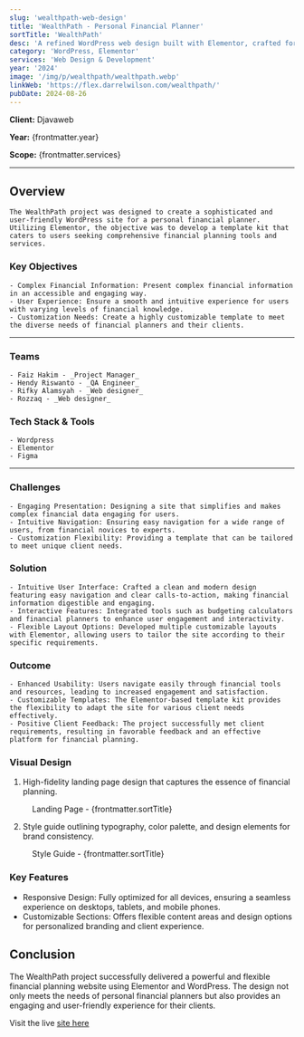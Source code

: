 ```yaml
---
slug: 'wealthpath-web-design'
title: 'WealthPath - Personal Financial Planner'
sortTitle: 'WealthPath'
desc: 'A refined WordPress web design built with Elementor, crafted for a personal financial planner template kit to enhance financial service experiences.'
category: 'WordPress, Elementor'
services: 'Web Design & Development'
year: '2024'
image: '/img/p/wealthpath/wealthpath.webp'
linkWeb: 'https://flex.darrelwilson.com/wealthpath/'
pubDate: 2024-08-26
---
```



**Client:** Djavaweb

**Year:** {frontmatter.year}

**Scope:** {frontmatter.services}

---

## Overview

    The WealthPath project was designed to create a sophisticated and user-friendly WordPress site for a personal financial planner. Utilizing Elementor, the objective was to develop a template kit that caters to users seeking comprehensive financial planning tools and services.

### Key Objectives

    - Complex Financial Information: Present complex financial information in an accessible and engaging way.
    - User Experience: Ensure a smooth and intuitive experience for users with varying levels of financial knowledge.
    - Customization Needs: Create a highly customizable template to meet the diverse needs of financial planners and their clients.

---

### Teams

    - Faiz Hakim - _Project Manager_
    - Hendy Riswanto - _QA Engineer_
    - Rifky Alamsyah - _Web designer_
    - Rozzaq - _Web designer_

### Tech Stack & Tools

    - Wordpress
    - Elementor
    - Figma

---

### Challenges

    - Engaging Presentation: Designing a site that simplifies and makes complex financial data engaging for users.
    - Intuitive Navigation: Ensuring easy navigation for a wide range of users, from financial novices to experts.
    - Customization Flexibility: Providing a template that can be tailored to meet unique client needs.

### Solution

    - Intuitive User Interface: Crafted a clean and modern design featuring easy navigation and clear calls-to-action, making financial information digestible and engaging.
    - Interactive Features: Integrated tools such as budgeting calculators and financial planners to enhance user engagement and interactivity.
    - Flexible Layout Options: Developed multiple customizable layouts with Elementor, allowing users to tailor the site according to their specific requirements.

### Outcome

    - Enhanced Usability: Users navigate easily through financial tools and resources, leading to increased engagement and satisfaction.
    - Customizable Templates: The Elementor-based template kit provides the flexibility to adapt the site for various client needs effectively.
    - Positive Client Feedback: The project successfully met client requirements, resulting in favorable feedback and an effective platform for financial planning.

### Visual Design

1. High-fidelity landing page design that captures the essence of financial planning.

<figure>
  <Picture
    src={landingPage}
    alt='high fidelity design'
    formats={['avif', 'webp']}
  />
  <figcaption class='text-center'>
    Landing Page - {frontmatter.sortTitle}
  </figcaption>
</figure>

2. Style guide outlining typography, color palette, and design elements for brand consistency.

<figure>
  <Picture
    src={styleGuide}
    alt='high fidelity design'
    formats={['avif', 'webp']}
  />
  <figcaption class='text-center'>
    Style Guide - {frontmatter.sortTitle}
  </figcaption>
</figure>

### Key Features

- Responsive Design: Fully optimized for all devices, ensuring a seamless experience on desktops, tablets, and mobile phones.
- Customizable Sections: Offers flexible content areas and design options for personalized branding and client experience.

## Conclusion

The WealthPath project successfully delivered a powerful and flexible financial planning website using Elementor and WordPress. The design not only meets the needs of personal financial planners but also provides an engaging and user-friendly experience for their clients.

Visit the live <a href={frontmatter.linkWeb} target='_blank'>site here</a>

<a href={frontmatter.linkWeb} target='_blank'>
  <Picture src={mockup} alt='mockup design' formats={['avif', 'webp']} />
</a>
